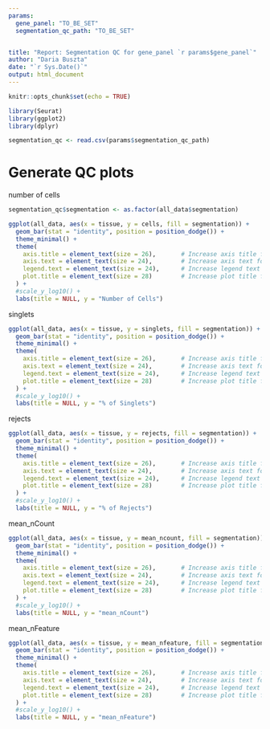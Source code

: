 ```yaml
---
params:
  gene_panel: "TO_BE_SET"
  segmentation_qc_path: "TO_BE_SET"


title: "Report: Segmentation QC for gene_panel `r params$gene_panel`"
author: "Daria Buszta"
date: "`r Sys.Date()`"
output: html_document
---
```


```r
knitr::opts_chunk$set(echo = TRUE)
```

```r
library(Seurat)
library(ggplot2)
library(dplyr)
```

```r
segmentation_qc <- read.csv(params$segmentation_qc_path)
```

# Generate QC plots

number of cells
```r

segmentation_qc$segmentation <- as.factor(all_data$segmentation)

ggplot(all_data, aes(x = tissue, y = cells, fill = segmentation)) +
  geom_bar(stat = "identity", position = position_dodge()) +
  theme_minimal() +
  theme(
    axis.title = element_text(size = 26),       # Increase axis title font size
    axis.text = element_text(size = 24),        # Increase axis text font size
    legend.text = element_text(size = 24),      # Increase legend text font size
    plot.title = element_text(size = 28)        # Increase plot title font size
  ) +
  #scale_y_log10() +
  labs(title = NULL, y = "Number of Cells")

```
singlets
```r

ggplot(all_data, aes(x = tissue, y = singlets, fill = segmentation)) +
  geom_bar(stat = "identity", position = position_dodge()) +
  theme_minimal() +
  theme(
    axis.title = element_text(size = 26),       # Increase axis title font size
    axis.text = element_text(size = 24),        # Increase axis text font size
    legend.text = element_text(size = 24),      # Increase legend text font size
    plot.title = element_text(size = 28)        # Increase plot title font size
  ) +
  #scale_y_log10() +
  labs(title = NULL, y = "% of Singlets")

```
rejects
```r

ggplot(all_data, aes(x = tissue, y = rejects, fill = segmentation)) +
  geom_bar(stat = "identity", position = position_dodge()) +
  theme_minimal() +
  theme(
    axis.title = element_text(size = 26),       # Increase axis title font size
    axis.text = element_text(size = 24),        # Increase axis text font size
    legend.text = element_text(size = 24),      # Increase legend text font size
    plot.title = element_text(size = 28)        # Increase plot title font size
  ) +
  #scale_y_log10() +
  labs(title = NULL, y = "% of Rejects")

```
mean_nCount
```r

ggplot(all_data, aes(x = tissue, y = mean_ncount, fill = segmentation)) +
  geom_bar(stat = "identity", position = position_dodge()) +
  theme_minimal() +
  theme(
    axis.title = element_text(size = 26),       # Increase axis title font size
    axis.text = element_text(size = 24),        # Increase axis text font size
    legend.text = element_text(size = 24),      # Increase legend text font size
    plot.title = element_text(size = 28)        # Increase plot title font size
  ) +
  #scale_y_log10() +
  labs(title = NULL, y = "mean_nCount")

```
mean_nFeature
```r

ggplot(all_data, aes(x = tissue, y = mean_nfeature, fill = segmentation)) +
  geom_bar(stat = "identity", position = position_dodge()) +
  theme_minimal() +
  theme(
    axis.title = element_text(size = 26),       # Increase axis title font size
    axis.text = element_text(size = 24),        # Increase axis text font size
    legend.text = element_text(size = 24),      # Increase legend text font size
    plot.title = element_text(size = 28)        # Increase plot title font size
  ) +
  #scale_y_log10() +
  labs(title = NULL, y = "mean_nFeature")

```
